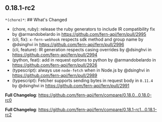 ## 0.18.1-rc2
`*(chore)*`: ## What's Changed
* (chore, ruby): release the ruby generators to include IR compatibility fix by @armandobelardo in https://github.com/fern-api/fern/pull/2995
* (cli, fix): `x-fern-webhook` respects sdk method and group name by @dsinghvi in https://github.com/fern-api/fern/pull/2996
* (cli, feature): IR generation respects casing overrides by @dsinghvi in https://github.com/fern-api/fern/pull/2994
* (python, feat): add in request options to python by @armandobelardo in https://github.com/fern-api/fern/pull/2926
* (typescript): always use `node-fetch` when in Node.js by @dsinghvi in https://github.com/fern-api/fern/pull/2989
* (typescript): Fetcher supports sending bytes in request body in `0.11.4` by @dsinghvi in https://github.com/fern-api/fern/pull/2991


**Full Changelog**: https://github.com/fern-api/fern/compare/0.18.0...0.18.0-rc0


**Full Changelog**: https://github.com/fern-api/fern/compare/0.18.1-rc1...0.18.1-rc2

